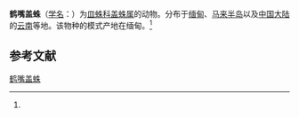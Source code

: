 {{Speciesbox
| name = 鹤嘴盖蛛
| status = 
| status_system = 
| image = 
| genus = Neriene
| species = macella
| authority = (Thorell, 1898)<ref name='id13326'>{{cite web| url =http://www.bioinfo.cn/db05/BjdwSpecies.php?action=view&id=13326| title =鹤嘴盖蛛| work =《中国动物物种编目数据库》| publisher =中国科学院微生物研究所| author =中国科学院动物研究所| accessdate =2009-04-28| deadurl =yes| archiveurl =https://web.archive.org/web/20160305005049/http://www.bioinfo.cn/db05/BjdwSpecies.php?action=view&id=13326| archivedate =2016-03-05}}</ref>
}}

'''鹤嘴盖蛛'''（[[学名|学名]]：{{lang|la|''Neriene macella''}}）为[[皿蛛科|皿蛛科]][[盖蛛属|盖蛛属]]的动物。分布于[[缅甸|缅甸]]、[[马来半岛|马来半岛]]以及[[中国大陆|中国大陆]]的[[云南|云南]]等地。该物种的模式产地在缅甸。<ref name='id13326'/>

== 参考文献 ==
{{reflist}}

{{Wikispecies|Neriene macella}}
{{Taxonbar|from=Q2609297}}

[[Category:盖蛛属|鹤嘴盖蛛]]


{{蜘蛛小作品}}